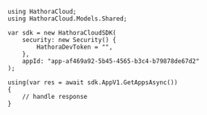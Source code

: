 ```unity GetApps.
using HathoraCloud;
using HathoraCloud.Models.Shared;

var sdk = new HathoraCloudSDK(
    security: new Security() {
        HathoraDevToken = "",
    },
    appId: "app-af469a92-5b45-4565-b3c4-b79878de67d2"
);

using(var res = await sdk.AppV1.GetAppsAsync())
{
    // handle response
}
```

